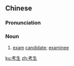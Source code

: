 ==Chinese==
{{zh-forms}}

===Pronunciation===
{{zh-pron
|m=kǎoshēng
|c=haau2 sang1
|mn=qz:khóⁿ-sng/tw,xm,zz:khó-seng
|cat=n
}}

===Noun===
{{zh-noun}}

# [[exam]] [[candidate]]; [[examinee]]

[[ku:考生]]
[[zh:考生]]